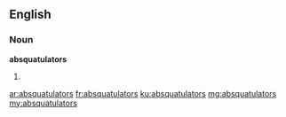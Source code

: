 ==English==

===Noun===
'''absquatulators'''

# {{plural of|absquatulator}}

[[ar:absquatulators]]
[[fr:absquatulators]]
[[ku:absquatulators]]
[[mg:absquatulators]]
[[my:absquatulators]]